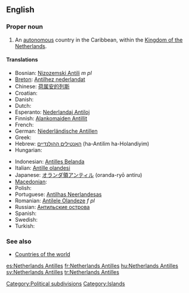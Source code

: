 {{wikipedia}}
==English==

===Proper noun===
{{en-proper noun|head=[[Netherlands]] [[Antilles]]}}

# An [[autonomous]] country in the Caribbean, within the [[Kingdom of the Netherlands]].

====Translations====
{{trans-top|autonomous territory}}
* Bosnian: [[Nizozemski Antili]] ''m pl''
* [[Breton]]: [[Antilhez nederlandat]]
* Chinese: [[荷属安的列斯]]
* Croatian: {{t|hr|Nizozemski Antili }}
* Danish: {{t|da|Nederlandske Antiller}}
* Dutch: {{t-|nl|Nederlandse Antillen}}
* Esperanto: [[Nederlandaj Antiloj]]
* Finnish: [[Alankomaiden Antillit]]
* French: {{t+|fr|Antilles néerlandaises}}
* German: [[Niederländische Antillen]]
* Greek: {{t+|el|Ολλανδικές Αντίλλες|f|p|sc=Grek}}
* Hebrew: [[האנטילים ההולנדיים]] (ha-Antilim ha-Holandiyim)
* Hungarian: {{t+|hu|Holland Antillák}}
{{trans-mid}}
* Indonesian: [[Antilles Belanda]]
* Italian: [[Antille olandesi]]
* Japanese: [[オランダ領アンティル]] (oranda-ryō antiru)
* [[Macedonian]]: {{t|mk|Холандски Антили|p|tr=Hólandski Antíli|xs=Macedonian}}
* Polish: {{t+|pl|Antyle Holenderskie}}
* Portuguese: [[Antilhas Neerlandesas]]
* Romanian: [[Antilele Olandeze]] ''f pl''
* Russian: [[Антильские острова]]
* Spanish: {{t+|es|Antillas Neerlandesas}}
* Swedish: {{t+|sv|Nederländska Antillerna}}
* Turkish: {{t+|tr|Hollanda Antilleri}}
{{trans-bottom}}

===See also===
* [[Appendix:Countries of the world|Countries of the world]]

[[Category:Political subdivisions]]
[[Category:Islands]]

[[es:Netherlands Antilles]]
[[fr:Netherlands Antilles]]
[[hu:Netherlands Antilles]]
[[sv:Netherlands Antilles]]
[[tr:Netherlands Antilles]]